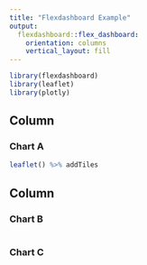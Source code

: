 ```yaml
---
title: "Flexdashboard Example"
output: 
  flexdashboard::flex_dashboard:
    orientation: columns
    vertical_layout: fill
---
```


```r
library(flexdashboard)
library(leaflet)
library(plotly)
```

Column {data-width=650}
-----------------------------------------------------------------------

### Chart A

```r
leaflet() %>% addTiles 
```

Column {data-width=350}
-----------------------------------------------------------------------

### Chart B

```r

```

### Chart C

```r

```

